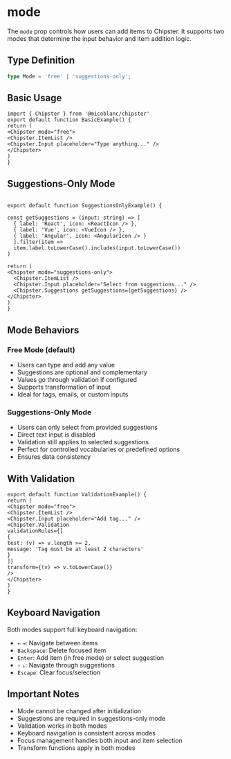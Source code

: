 # mode

The `mode` prop controls how users can add items to Chipster. It supports two modes that determine the input behavior and item addition logic.

## Type Definition
```typescript
type Mode = 'free' | 'suggestions-only';
```

## Basic Usage

```tsx filename="BasicExample.tsx" copy
import { Chipster } from '@micoblanc/chipster'
export default function BasicExample() {
return (
<Chipster mode="free">
<Chipster.ItemList />
<Chipster.Input placeholder="Type anything..." />
</Chipster>
)
}
```

## Suggestions-Only Mode

```tsx filename="SuggestionsOnlyExample.tsx" copy

export default function SuggestionsOnlyExample() {

const getSuggestions = (input: string) => [
  { label: 'React', icon: <ReactIcon /> },
  { label: 'Vue', icon: <VueIcon /> },
  { label: 'Angular', icon: <AngularIcon /> }
  ].filter(item =>
  item.label.toLowerCase().includes(input.toLowerCase())
)

return (
<Chipster mode="suggestions-only">
  <Chipster.ItemList />
  <Chipster.Input placeholder="Select from suggestions..." />
  <Chipster.Suggestions getSuggestions={getSuggestions} />
</Chipster>
)
}
```

## Mode Behaviors

### Free Mode (default)
- Users can type and add any value
- Suggestions are optional and complementary
- Values go through validation if configured
- Supports transformation of input
- Ideal for tags, emails, or custom inputs

### Suggestions-Only Mode
- Users can only select from provided suggestions
- Direct text input is disabled
- Validation still applies to selected suggestions
- Perfect for controlled vocabularies or predefined options
- Ensures data consistency

## With Validation
```tsx filename="ValidationExample.tsx" copy
export default function ValidationExample() {
return (
<Chipster mode="free">
<Chipster.ItemList />
<Chipster.Input placeholder="Add tag..." />
<Chipster.Validation
validationRules={[
{
test: (v) => v.length >= 2,
message: 'Tag must be at least 2 characters'
}
]}
transform={(v) => v.toLowerCase()}
/>
</Chipster>
)
}
```


## Keyboard Navigation
Both modes support full keyboard navigation:
- `←` `→`: Navigate between items
- `Backspace`: Delete focused item
- `Enter`: Add item (in free mode) or select suggestion
- `↑` `↓`: Navigate through suggestions
- `Escape`: Clear focus/selection


## Important Notes
- Mode cannot be changed after initialization
- Suggestions are required in suggestions-only mode
- Validation works in both modes
- Keyboard navigation is consistent across modes
- Focus management handles both input and item selection
- Transform functions apply in both modes